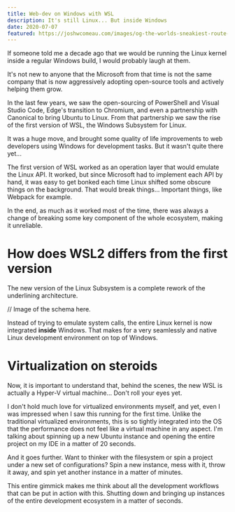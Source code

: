 ```yaml
---
title: Web-dev on Windows with WSL
description: It's still Linux... But inside Windows
date: 2020-07-07 
featured: https://joshwcomeau.com/images/og-the-worlds-sneakiest-route-change.png
---
```


If someone told me a decade ago that we would be running the Linux kernel inside a regular Windows build, I would probably laugh at them. 

It's not new to anyone that the Microsoft from that time is not the same company that is now aggressively adopting open-source tools and actively helping them grow. 

In the last few years, we saw the open-sourcing of PowerShell and Visual Studio Code, Edge's transition to Chromium, and even a partnership with Canonical to bring Ubuntu to Linux. From that partnership we saw the rise of the first version of WSL, the Windows Subsystem for Linux.

It was a huge move, and brought some quality of life improvements to web developers using Windows for development tasks. But it wasn't quite there yet...

<InformationSidenote title="A good start, but with several flaws">

  <p>The first version of WSL worked as an operation layer that would emulate the Linux API. It worked, but since Microsoft had to implement each API by hand, it was easy to get bonked each time Linux shifted some obscure things on the background. That would break things... Important things, like Webpack for example.</p>  

  <p className='last-line'>In the end, as much as it worked most of the time, there was always a change of breaking some key component of the whole ecosystem, making it unreliable.</p>

</InformationSidenote>

# How does WSL2 differs from the first version

The new version of the Linux Subsystem is a complete rework of the underlining architecture.

// Image of the schema here.

Instead of trying to emulate system calls, the entire Linux kernel is now integrated **inside** Windows. That makes for a very seamlessly and native Linux development environment on top of Windows. 

# Virtualization on steroids

Now, it is important to understand that, behind the scenes, the new WSL is actually a Hyper-V virtual machine... Don't roll your eyes yet.

I don't hold much love for virtualized environments myself, and yet, even I was impressed when I saw this running for the first time. Unlike the traditional virtualized environments, this is so tightly integrated into the OS that the performance does not feel like a virtual machine in any aspect. I'm talking about spinning up a new Ubuntu instance and opening the entire project on my IDE in a matter of 20 seconds.

And it goes further. Want to thinker with the filesystem or spin a project under a new set of configurations? Spin a new instance, mess with it, throw it away, and spin yet another instance in a matter of minutes.

This entire gimmick makes me think about all the development workflows that can be put in action with this. Shutting down and bringing up instances of the entire development ecosystem in a matter of seconds.
